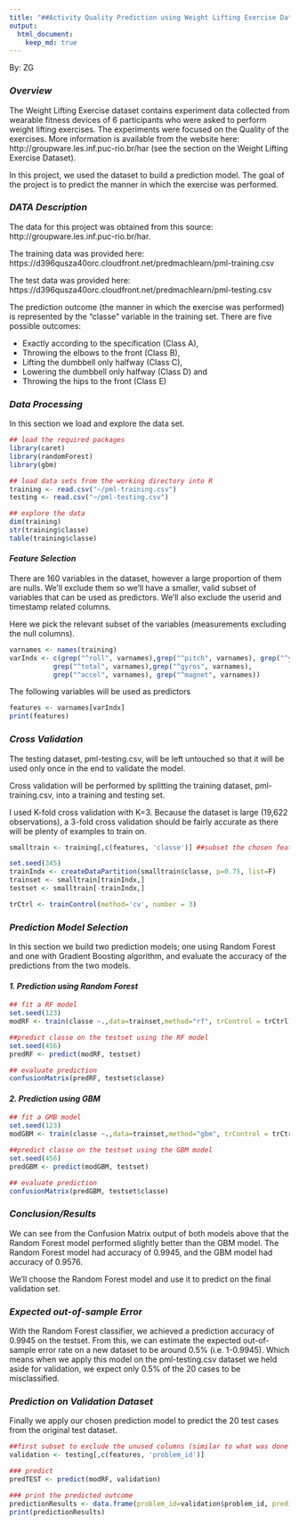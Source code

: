 ```yaml
---
title: "##Activity Quality Prediction using Weight Lifting Exercise Dataset"
output: 
  html_document:
    keep_md: true
---
```


By: ZG

### _Overview_
The Weight Lifting Exercise dataset contains experiment data collected from wearable fitness devices of 6 participants who were asked to perform weight lifting exercises.  The experiments were focused on the Quality of the exercises.  More information is available from the website here: http://groupware.les.inf.puc-rio.br/har (see the section on the Weight Lifting Exercise Dataset).

In this project, we used the dataset to build a prediction model.  The goal of the project is to predict the manner in which the exercise was performed. 

### _DATA Description_
The data for this project was obtained from this source: http://groupware.les.inf.puc-rio.br/har.  

The training data was provided here:
https://d396qusza40orc.cloudfront.net/predmachlearn/pml-training.csv

The test data was provided here:
https://d396qusza40orc.cloudfront.net/predmachlearn/pml-testing.csv

The prediction outcome (the manner in which the exercise was performed) is represented by the "classe" variable in the training set. There are five possible outcomes:

- Exactly according to the specification (Class A), 
- Throwing the elbows to the front (Class B), 
- Lifting the dumbbell only halfway (Class C), 
- Lowering the dumbbell only halfway (Class D) and 
- Throwing the hips to the front (Class E)

### _Data Processing_
In this section we load and explore the data set.

```r
## load the required packages
library(caret)
library(randomForest)
library(gbm)

## load data sets from the working directory into R
training <- read.csv("~/pml-training.csv")
testing <- read.csv("~/pml-testing.csv")

## explore the data
dim(training)
str(training$classe)
table(training$classe)
```


#### _Feature Selection_
There are 160 variables in the dataset, however a large proportion of them are nulls. We'll exclude them so we'll have a smaller, valid subset of variables that can be used as predictors.  We'll also exclude the userid and timestamp related columns.

Here we pick the relevant subset of the variables (measurements excluding the null columns). 
```r
varnames <- names(training)
varIndx <- c(grep("^roll", varnames),grep("^pitch", varnames), grep("^yaw", varnames),
           grep("^total", varnames),grep("^gyros", varnames), 
           grep("^accel", varnames), grep("^magnet", varnames))

```

The following variables will be used as predictors
```r
features <- varnames[varIndx]
print(features)
```

### _Cross Validation_
The testing dataset, pml-testing.csv,  will be left untouched so that it will be used only once in the end to validate the model.

Cross validation will be performed by splitting the training dataset, pml-training.csv, into a training and testing set.  

I used K-fold cross validation with K=3.  Because the dataset is large (19,622 observations), a 3-fold cross validation should be fairly accurate as there will be plenty of examples to train on.  

```r
smalltrain <- training[,c(features, 'classe')] ##subset the chosen features

set.seed(345)
trainIndx <- createDataPartition(smalltrain$classe, p=0.75, list=F)
trainset <- smalltrain[trainIndx,]
testset <- smalltrain[-trainIndx,]

trCtrl <- trainControl(method='cv', number = 3)
```

### _Prediction Model Selection_
In this section we build two prediction models; one using Random Forest and one with Gradient Boosting algorithm, and evaluate the accuracy of the predictions from the two models.  

#### _1. Prediction using Random Forest_
```r

## fit a RF model
set.seed(123)
modRF <- train(classe ~.,data=trainset,method="rf", trControl = trCtrl) 

##predict classe on the testset using the RF model
set.seed(456)
predRF <- predict(modRF, testset)

## evaluate prediction
confusionMatrix(predRF, testset$classe)

```

#### _2. Prediction using GBM_
```r

## fit a GMB model
set.seed(123)
modGBM <- train(classe ~.,data=trainset,method="gbm", trControl = trCtrl, verbose=FALSE)

##predict classe on the testset using the GBM model
set.seed(456)
predGBM <- predict(modGBM, testset)

## evaluate prediction
confusionMatrix(predGBM, testset$classe)

```

### _Conclusion/Results_

We can see from the Confusion Matrix output of both models above that the Random Forest model performed slightly better than the GBM model.  The Random Forest model had accuracy of 0.9945, and the GBM model had accuracy of 0.9576.  

We'll choose the Random Forest model and use it to predict on the final validation set.

### _Expected out-of-sample Error_
With the Random Forest classifier, we achieved a prediction accuracy of 0.9945 on the testset.  From this, we can estimate the expected out-of-sample error rate on a new dataset to be around 0.5% (i.e. 1-0.9945).  Which means when we apply this model on the pml-testing.csv dataset we held aside for validation, we expect only 0.5% of the 20 cases to be misclassified.             

### _Prediction on Validation Dataset_
Finally we apply our chosen prediction model to predict the 20 test cases from the original test dataset. 

```r
##first subset to exclude the unused columns (similar to what was done on the training file.) 
validation <- testing[,c(features, 'problem_id')] 

### predict
predTEST <- predict(modRF, validation) 

### print the predicted outcome
predictionResults <- data.frame(problem_id=validation$problem_id, prediction=predTEST)
print(predictionResults)
```

